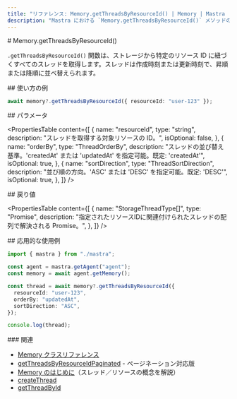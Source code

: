 ```yaml
---
title: "リファレンス: Memory.getThreadsByResourceId() | Memory | Mastra ドキュメント"
description: "Mastra における `Memory.getThreadsByResourceId()` メソッドのリファレンス。特定のリソースに属するすべてのスレッドを取得します。"
---
```


<div id="memorygetthreadsbyresourceid">
  # Memory.getThreadsByResourceId()
</div>

`.getThreadsByResourceId()` 関数は、ストレージから特定のリソース ID に紐づくすべてのスレッドを取得します。スレッドは作成時刻または更新時刻で、昇順または降順に並べ替えられます。

<div id="usage-example">
  ## 使い方の例
</div>

```typescript
await memory?.getThreadsByResourceId({ resourceId: "user-123" });
```


<div id="parameters">
  ## パラメータ
</div>

<PropertiesTable
  content={[
    {
      name: "resourceId",
      type: "string",
      description: "スレッドを取得する対象リソースの ID。",
      isOptional: false,
    },
    {
      name: "orderBy",
      type: "ThreadOrderBy",
      description:
        "スレッドの並び替え基準。'createdAt' または 'updatedAt' を指定可能。既定: 'createdAt'",
      isOptional: true,
    },
    {
      name: "sortDirection",
      type: "ThreadSortDirection",
      description:
        "並び順の方向。'ASC' または 'DESC' を指定可能。既定: 'DESC'",
      isOptional: true,
    },
  ]}
/>

<div id="returns">
  ## 戻り値
</div>

<PropertiesTable
  content={[
    {
      name: "StorageThreadType[]",
      type: "Promise",
      description:
        "指定されたリソースIDに関連付けられたスレッドの配列で解決される Promise。",
    },
  ]}
/>

<div id="extended-usage-example">
  ## 応用的な使用例
</div>

```typescript title="src/test-memory.ts" showLineNumbers copy
import { mastra } from "./mastra";

const agent = mastra.getAgent("agent");
const memory = await agent.getMemory();

const thread = await memory?.getThreadsByResourceId({
  resourceId: "user-123",
  orderBy: "updatedAt",
  sortDirection: "ASC",
});

console.log(thread);
```


<div id="related">
  ### 関連
</div>

- [Memory クラスリファレンス](/reference/memory/memory-class)
- [getThreadsByResourceIdPaginated](/reference/memory/getThreadsByResourceIdPaginated) - ページネーション対応版
- [Memory のはじめに](/docs/memory/overview)（スレッド／リソースの概念を解説）
- [createThread](/reference/memory/createThread)
- [getThreadById](/reference/memory/getThreadById)